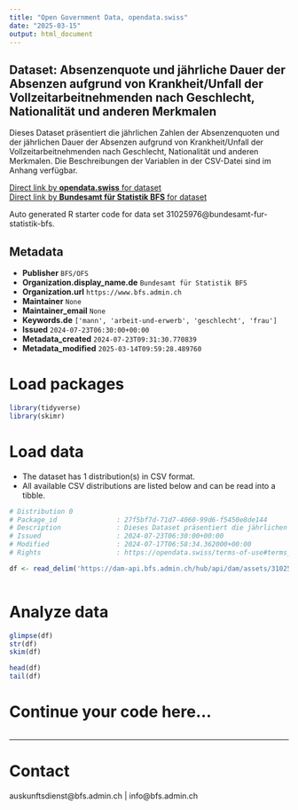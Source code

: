 ```yaml
---
title: "Open Government Data, opendata.swiss"
date: "2025-03-15"
output: html_document
---
```


## Dataset: Absenzenquote und jährliche Dauer der Absenzen aufgrund von Krankheit/Unfall der Vollzeitarbeitnehmenden nach Geschlecht, Nationalität und anderen Merkmalen

Dieses Dataset präsentiert die jährlichen Zahlen der Absenzenquoten und der jährlichen Dauer der Absenzen aufgrund von Krankheit/Unfall der Vollzeitarbeitnehmenden nach Geschlecht, Nationalität und anderen Merkmalen. Die Beschreibungen der Variablen in der CSV-Datei sind im Anhang verfügbar.

[Direct link by **opendata.swiss** for dataset](https://opendata.swiss/de/dataset/absenzenquote-und-jahrliche-dauer-der-absenzen-aufgrund-von-krankheit-unfall-der-vollzeitarbeit)<br>
[Direct link by **Bundesamt für Statistik BFS** for dataset](https://www.bfs.admin.ch/asset/de/ts-x-03.02.03.02.06)

Auto generated R starter code for data set 31025976@bundesamt-fur-statistik-bfs.

## Metadata

- **Publisher** `BFS/OFS`
- **Organization.display_name.de** `Bundesamt für Statistik BFS`
- **Organization.url** `https://www.bfs.admin.ch`
- **Maintainer** `None`
- **Maintainer_email** `None`
- **Keywords.de** `['mann', 'arbeit-und-erwerb', 'geschlecht', 'frau']`
- **Issued** `2024-07-23T06:30:00+00:00`
- **Metadata_created** `2024-07-23T09:31:30.770839`
- **Metadata_modified** `2025-03-14T09:59:28.489760`


# Load packages

```r

library(tidyverse)
library(skimr)

```

# Load data

-   The dataset has 1 distribution(s) in CSV format.
-   All available CSV distributions are listed below and can be read into a tibble.

```r

# Distribution 0
# Package_id               : 27f5bf7d-71d7-4060-99d6-f5450e8de144
# Description              : Dieses Dataset präsentiert die jährlichen Zahlen der Absenzenquoten und der jährlichen Dauer der Absenzen aufgrund von Krankheit/Unfall der Vollzeitarbeitnehmenden nach Geschlecht, Nationalität und anderen Merkmalen. Die Beschreibungen der Variablen in der CSV-Datei sind im Anhang verfügbar.
# Issued                   : 2024-07-23T06:30:00+00:00
# Modified                 : 2024-07-17T06:58:34.362000+00:00
# Rights                   : https://opendata.swiss/terms-of-use#terms_by_ask

df <- read_delim('https://dam-api.bfs.admin.ch/hub/api/dam/assets/31025979/master')



```

# Analyze data

```r

glimpse(df)
str(df)
skim(df)

head(df)
tail(df)

```

# Continue your code here...

```r

```

------------------------------------------------------------------------

# Contact

auskunftsdienst@bfs.admin.ch | info@bfs.admin.ch
